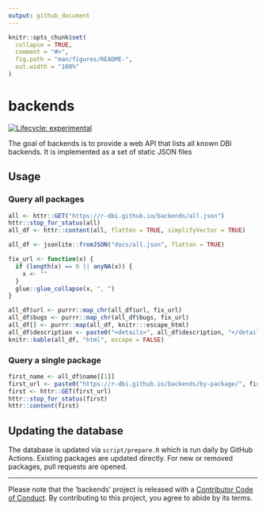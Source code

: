 ```yaml
---
output: github_document
---
```


<!-- README.md is generated from README.Rmd. Please edit that file -->

```r
knitr::opts_chunk$set(
  collapse = TRUE,
  comment = "#>",
  fig.path = "man/figures/README-",
  out.width = "100%"
)
```

# backends

<!-- badges: start -->
[![Lifecycle: experimental](https://img.shields.io/badge/lifecycle-experimental-orange.svg)](https://www.tidyverse.org/lifecycle/#experimental)
<!-- badges: end -->

The goal of backends is to provide a web API that lists all known DBI backends.
It is implemented as a set of static JSON files

## Usage

### Query all packages

```r
all <- httr::GET("https://r-dbi.github.io/backends/all.json")
httr::stop_for_status(all)
all_df <- httr::content(all, flatten = TRUE, simplifyVector = TRUE)
```

```r
all_df <- jsonlite::fromJSON("docs/all.json", flatten = TRUE)
```

```r
fix_url <- function(x) {
  if (length(x) == 0 || anyNA(x)) {
    x <- ""
  }
  glue::glue_collapse(x, ", ")
}

all_df$url <- purrr::map_chr(all_df$url, fix_url)
all_df$bugs <- purrr::map_chr(all_df$bugs, fix_url)
all_df[] <- purrr::map(all_df, knitr:::escape_html)
all_df$description <- paste0("<details>", all_df$description, "</details>")
knitr::kable(all_df, "html", escape = FALSE)
```

### Query a single package

```r
first_name <- all_df$name[[1]]
first_url <- paste0("https://r-dbi.github.io/backends/by-package/", first_name, ".json")
first <- httr::GET(first_url)
httr::stop_for_status(first)
httr::content(first)
```


## Updating the database

The database is updated via `script/prepare.R` which is run daily by GitHub Actions.
Existing packages are updated directly.
For new or removed packages, pull requests are opened.

---

Please note that the 'backends' project is released with a
[Contributor Code of Conduct](CODE_OF_CONDUCT.md).
By contributing to this project, you agree to abide by its terms.
